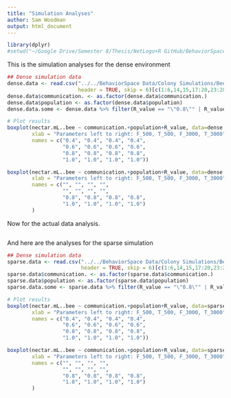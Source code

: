 ```yaml
---
title: "Simulation Analyses"
author: Sam Woodman
output: html_document
---
```


```r
library(dplyr)
#setwd("~/Google Drive/Semester 8/Thesis/NetLogo+R GitHub/BehaviorSpace Data/Colony Simulations/")
```

This is the simulation analyses for the dense environment

```r
## Dense simulation data
dense.data <- read.csv("../../BehaviorSpace Data/Colony Simulations/Bees sim_dense-table.csv", 
                       header = TRUE, skip = 6)[c(1:6,14,15,17:20,23:28)]
dense.data$communication. <- as.factor(dense.data$communication.)
dense.data$population <- as.factor(dense.data$population)
dense.data.some <- dense.data %>% filter(R_value == "\"0.8\"" | R_value == "\"1.0\"")

# Plot results
boxplot(nectar.mL..bee ~ communication.+population+R_value, data=dense.data, ylab = "Nectar(mL)/bee", 
        xlab = "Parameters left to right: F_500, T_500, F_3000, T_3000", main = "Dense sims", 
        names = c("0.4", "0.4", "0.4", "0.4",
                  "0.6", "0.6", "0.6", "0.6",
                  "0.8", "0.8", "0.8", "0.8",
                  "1.0", "1.0", "1.0", "1.0"))

boxplot(nectar.mL..bee ~ communication.+population+R_value, data=dense.data.some, ylab = "Nectar(mL)/bee", 
        xlab = "Parameters left to right: F_500, T_500, F_3000, T_3000", main = "Some dense sims", 
        names = c("", "", "", "", 
                  "", "", "", "", 
                  "0.8", "0.8", "0.8", "0.8",
                  "1.0", "1.0", "1.0", "1.0")
        )

```

Now for the actual data analysis.

```r
```


And here are the analyses for the sparse simulation

```r
## Dense simulation data
sparse.data <- read.csv("../../BehaviorSpace Data/Colony Simulations/Bees sim_sparse-table.csv", 
                        header = TRUE, skip = 6)[c(1:6,14,15,17:20,23:28)]
sparse.data$communication. <- as.factor(sparse.data$communication.)
sparse.data$population <- as.factor(sparse.data$population)
sparse.data.some <- sparse.data %>% filter(R_value == "\"0.8\"" | R_value == "\"1.0\"")

# Plot results
boxplot(nectar.mL..bee ~ communication.+population+R_value, data=sparse.data, ylab = "Nectar(mL)/bee", 
        xlab = "Parameters left to right: F_500, T_500, F_3000, T_3000", 
        names = c("0.4", "0.4", "0.4", "0.4",
                  "0.6", "0.6", "0.6", "0.6",
                  "0.8", "0.8", "0.8", "0.8",
                  "1.0", "1.0", "1.0", "1.0"))

boxplot(nectar.mL..bee ~ communication.+population+R_value, data=sparse.data.some, ylab = "Nectar(mL)/bee", 
        xlab = "Parameters left to right: F_500, T_500, F_3000, T_3000", main = "Sparse sims", 
        names = c("", "", "", "", 
                  "", "", "", "", 
                  "0.8", "0.8", "0.8", "0.8",
                  "1.0", "1.0", "1.0", "1.0")
        )





```

